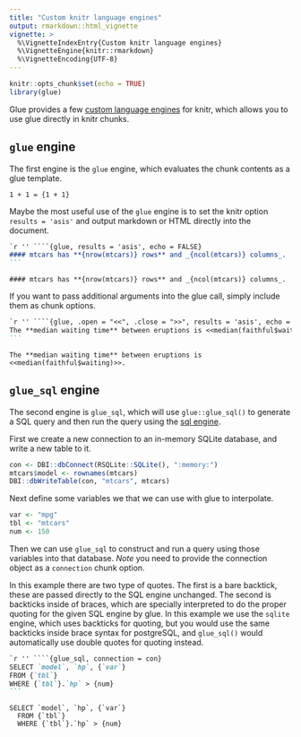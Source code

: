 ```yaml
---
title: "Custom knitr language engines"
output: rmarkdown::html_vignette
vignette: >
  %\VignetteIndexEntry{Custom knitr language engines}
  %\VignetteEngine{knitr::rmarkdown}
  %\VignetteEncoding{UTF-8}
---
```


```r
knitr::opts_chunk$set(echo = TRUE)
library(glue)
```

Glue provides a few [custom language engines](https://bookdown.org/yihui/rmarkdown-cookbook/custom-engine.html#custom-engine) for knitr, which allows you to use glue directly in knitr chunks.

## `glue` engine

The first engine is the `glue` engine, which evaluates the chunk contents as a glue template.

```glue
1 + 1 = {1 + 1}
```

Maybe the most useful use of the `glue` engine is to set the knitr option `results = 'asis'` and output markdown or HTML directly into the document.

````markdown
`r '' ````{glue, results = 'asis', echo = FALSE}
#### mtcars has **{nrow(mtcars)} rows** and _{ncol(mtcars)} columns_.
```
````

```glue
#### mtcars has **{nrow(mtcars)} rows** and _{ncol(mtcars)} columns_.
```

If you want to pass additional arguments into the glue call, simply include them as chunk options.

````markdown
`r '' ````{glue, .open = "<<", .close = ">>", results = 'asis', echo = FALSE}
The **median waiting time** between eruptions is <<median(faithful$waiting)>>.
```
````

```glue
The **median waiting time** between eruptions is <<median(faithful$waiting)>>.
```

## `glue_sql` engine

The second engine is `glue_sql`, which will use `glue::glue_sql()` to generate a SQL query and then run the query using the [sql engine](https://bookdown.org/yihui/rmarkdown/language-engines.html#sql).

First we create a new connection to an in-memory SQLite database, and write a new table to it.
```r
con <- DBI::dbConnect(RSQLite::SQLite(), ":memory:")
mtcars$model <- rownames(mtcars)
DBI::dbWriteTable(con, "mtcars", mtcars)
```

Next define some variables we that we can use with glue to interpolate.
```r
var <- "mpg"
tbl <- "mtcars"
num <- 150
```

Then we can use `glue_sql` to construct and run a query using those variables into that database. *Note* you need to provide the connection object as a `connection` chunk option.

In this example there are two type of quotes. The first is a bare backtick, these are passed directly to the SQL engine unchanged.
The second is backticks inside of braces, which are specially interpreted to do the proper quoting for the given SQL engine by glue.
In this example we use the `sqlite` engine, which uses backticks for quoting, but you would use the same backticks inside brace syntax for postgreSQL, and `glue_sql()` would automatically use double quotes for quoting instead.

````markdown
`r '' ````{glue_sql, connection = con}
SELECT `model`, `hp`, {`var`}
FROM {`tbl`}
WHERE {`tbl`}.`hp` > {num}
```
````

```glue_sql
SELECT `model`, `hp`, {`var`}
  FROM {`tbl`}
  WHERE {`tbl`}.`hp` > {num}
```
